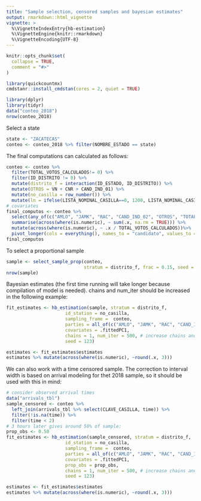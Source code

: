 ```yaml
---
title: "Sample selection, censored samples and bayesian estimates"
output: rmarkdown::html_vignette
vignette: >
  %\VignetteIndexEntry{hb-estimation}
  %\VignetteEngine{knitr::rmarkdown}
  %\VignetteEncoding{UTF-8}
---
```


```r
knitr::opts_chunk$set(
  collapse = TRUE,
  comment = "#>"
)
```

```r
library(quickcountmx)
cmdstanr::install_cmdstan(cores = 2, quiet = TRUE)
```


```r
library(dplyr)
library(tidyr)
data("conteo_2018")
nrow(conteo_2018)
```
Select a state

```r
state <- "ZACATECAS"
conteo <- conteo_2018 %>% filter(NOMBRE_ESTADO == state)
```


The final computations can calculated as follows: 

```r
conteo <- conteo %>% 
  filter(TOTAL_VOTOS_CALCULADOS!= 0) %>% 
  filter(ID_DISTRITO != 0) %>% 
  mutate(distrito_f = interaction(ID_ESTADO, ID_DISTRITO)) %>% 
  mutate(OTROS = VN + CNR + CAND_IND_01) %>% 
  mutate(no_casilla = row_number()) %>% 
  mutate(ln = ifelse(LISTA_NOMINAL_CASILLA==0, 1200, LISTA_NOMINAL_CASILLA))
# covariates
final_computos <- conteo %>% 
  select(any_of(c("AMLO", "JAMK", "RAC", "CAND_IND_02", "OTROS", "TOTAL_VOTOS_CALCULADOS"))) %>%
  summarise(across(where(is.numeric), ~ sum(.x, na.rm = TRUE))) %>% 
  mutate(across(where(is.numeric), ~ .x / TOTAL_VOTOS_CALCULADOS))%>% 
  pivot_longer(cols = everything(), names_to = "candidato", values_to = "prop")
final_computos
```

To select a proportional sample

```r
sample <- select_sample_prop(conteo, 
                             stratum = distrito_f, frac = 0.15, seed = 100)
nrow(sample)
```


Bayesian estimates (the first time running will take longer because
compilation of model is needed). chains and num_iter should be increased
in the following example:

```r
fit_estimates <- hb_estimation(sample, stratum = distrito_f,
                      id_station = no_casilla,
                      sampling_frame =  conteo,
                      parties = all_of(c("AMLO", "JAMK", "RAC", "CAND_IND_02", "OTROS")),
                      covariates = .fittedPC1,
                      chains = 1, num_iter = 500, # increase chains and num_iter
                      seed = 123)
```


```r
estimates <- fit_estimates$estimates
estimates %>% mutate(across(where(is.numeric), ~round(.x, 3)))
```
We can also work with a time censored sample. The correction to interval width
is based on arrival modeling for thet 2018 sample, so it should be used with this
in mind:

```r
# consider observed arrival times
data("arrivals_tbl")
sample_censored <- conteo %>% 
  left_join(arrivals_tbl %>% select(CLAVE_CASILLA, time)) %>%
  filter(!is.na(time)) %>% 
  filter(time < 2) 
# 3 hours later gives around 50% of sample:
prop_obs <- 0.50
fit_estimates <- hb_estimation(sample_censored, stratum = distrito_f,
                      id_station = no_casilla,
                      sampling_frame =  conteo,
                      parties = all_of(c("AMLO", "JAMK", "RAC", "CAND_IND_02", "OTROS")),
                      covariates = .fittedPC1,
                      prop_obs = prop_obs, 
                      chains = 1, num_iter = 500, # increase chains and num_iter
                      seed = 123)
```

```r
estimates <- fit_estimates$estimates
estimates %>% mutate(across(where(is.numeric), ~round(.x, 3)))
```
